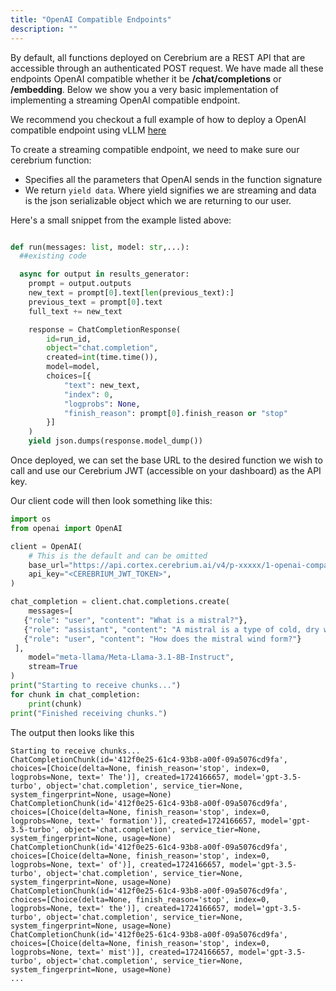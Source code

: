 ```yaml
---
title: "OpenAI Compatible Endpoints"
description: ""
---
```


By default, all functions deployed on Cerebrium are a REST API that are accessible through an authenticated POST request. We have made all these endpoints OpenAI compatible whether it
be <b>/chat/completions</b> or <b>/embedding</b>. Below we show you a very basic implementation of implementing a streaming OpenAI compatible endpoint.

We recommend you checkout a full example of how to deploy a OpenAI compatible endpoint using vLLM [here](https://github.com/CerebriumAI/examples/tree/master/5-large-language-models/1-openai-compatible-endpoint)

To create a streaming compatible endpoint, we need to make sure our cerebrium function:

- Specifies all the parameters that OpenAI sends in the function signature
- We return `yield data`. Where yield signifies we are streaming and data is the json serializable
  object which we are returning to our user.

Here's a small snippet from the example listed above:

```python

def run(messages: list, model: str,...):
  ##existing code

  async for output in results_generator:
    prompt = output.outputs
    new_text = prompt[0].text[len(previous_text):]
    previous_text = prompt[0].text
    full_text += new_text

    response = ChatCompletionResponse(
        id=run_id,
        object="chat.completion",
        created=int(time.time()),
        model=model,
        choices=[{
            "text": new_text,
            "index": 0,
            "logprobs": None,
            "finish_reason": prompt[0].finish_reason or "stop"
        }]
    )
    yield json.dumps(response.model_dump())
```

Once deployed, we can set the base URL to the desired function we wish to call and use our Cerebrium JWT (accessible on your dashboard) as the API key.

Our client code will then look something like this:

```python
import os
from openai import OpenAI

client = OpenAI(
    # This is the default and can be omitted
    base_url="https://api.cortex.cerebrium.ai/v4/p-xxxxx/1-openai-compatible-endpoint/run", ##This is the name of the function you are calling
    api_key="<CEREBRIUM_JWT_TOKEN>",
)

chat_completion = client.chat.completions.create(
    messages=[
   {"role": "user", "content": "What is a mistral?"},
   {"role": "assistant", "content": "A mistral is a type of cold, dry wind that blows across the southern slopes of the Alps from the Valais region of Switzerland into the Ligurian Sea near Genoa. It is known for its strong and steady gusts, sometimes reaching up to 60 miles per hour."},
   {"role": "user", "content": "How does the mistral wind form?"}
 ],
    model="meta-llama/Meta-Llama-3.1-8B-Instruct",
    stream=True
)
print("Starting to receive chunks...")
for chunk in chat_completion:
    print(chunk)
print("Finished receiving chunks.")
```

The output then looks like this

```
Starting to receive chunks...
ChatCompletionChunk(id='412f0e25-61c4-93b8-a00f-09a5076cd9fa', choices=[Choice(delta=None, finish_reason='stop', index=0, logprobs=None, text=' The')], created=1724166657, model='gpt-3.5-turbo', object='chat.completion', service_tier=None, system_fingerprint=None, usage=None)
ChatCompletionChunk(id='412f0e25-61c4-93b8-a00f-09a5076cd9fa', choices=[Choice(delta=None, finish_reason='stop', index=0, logprobs=None, text=' formation')], created=1724166657, model='gpt-3.5-turbo', object='chat.completion', service_tier=None, system_fingerprint=None, usage=None)
ChatCompletionChunk(id='412f0e25-61c4-93b8-a00f-09a5076cd9fa', choices=[Choice(delta=None, finish_reason='stop', index=0, logprobs=None, text=' of')], created=1724166657, model='gpt-3.5-turbo', object='chat.completion', service_tier=None, system_fingerprint=None, usage=None)
ChatCompletionChunk(id='412f0e25-61c4-93b8-a00f-09a5076cd9fa', choices=[Choice(delta=None, finish_reason='stop', index=0, logprobs=None, text=' the')], created=1724166657, model='gpt-3.5-turbo', object='chat.completion', service_tier=None, system_fingerprint=None, usage=None)
ChatCompletionChunk(id='412f0e25-61c4-93b8-a00f-09a5076cd9fa', choices=[Choice(delta=None, finish_reason='stop', index=0, logprobs=None, text=' mist')], created=1724166657, model='gpt-3.5-turbo', object='chat.completion', service_tier=None, system_fingerprint=None, usage=None)
...
```
